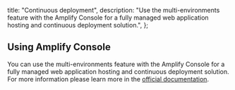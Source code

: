   title: "Continuous deployment",
  description: "Use the multi-environments feature with the Amplify Console for a fully managed web application hosting and continuous deployment solution.",
};



## Using Amplify Console

You can use the multi-environments feature with the Amplify Console for a fully managed web application hosting and continuous deployment solution. For more information please learn more in the [official documentation](https://docs.aws.amazon.com/amplify/latest/userguide/multi-environments.html).
